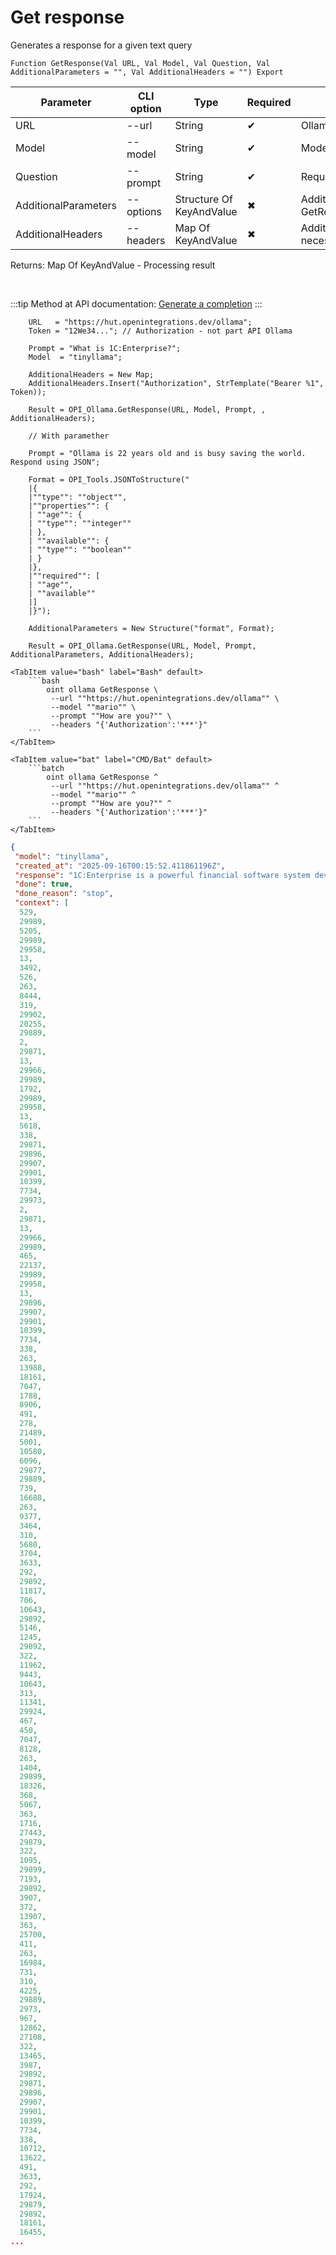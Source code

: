 ﻿---
sidebar_position: 2
description: Get response and other functions to work with Ollama in the Open Integration Package, a free open-source integration library for 1C:Enterprise 8, OneScript and CLI
keywords: [1C, 1С, 1С:Enterprise, 1С:Enterprise 8.3, API, Integration, Services, Exchange, OneScript, CLI, Ollama]
---


# Get response
 Generates a response for a given text query



`Function GetResponse(Val URL, Val Model, Val Question, Val AdditionalParameters = "", Val AdditionalHeaders = "") Export`

  | Parameter | CLI option | Type | Required | Description |
  |-|-|-|-|-|
  | URL | --url | String | &#x2714; | Ollama server URL |
  | Model | --model | String | &#x2714; | Models name |
  | Question | --prompt | String | &#x2714; | Request text |
  | AdditionalParameters | --options | Structure Of KeyAndValue | &#x2716; | Additional parameters. See GetRequestParametersStructure |
  | AdditionalHeaders | --headers | Map Of KeyAndValue | &#x2716; | Additional request headers, if necessary |

  
  Returns:  Map Of KeyAndValue - Processing result

<br/>

:::tip
Method at API documentation: [Generate a completion](https://github.com/ollama/ollama/blob/main/docs/api.md#generate-a-completion)
:::
<br/>


```bsl title="1C:Enterprise/OneScript code example"
    URL   = "https://hut.openintegrations.dev/ollama";
    Token = "12We34..."; // Authorization - not part API Ollama

    Prompt = "What is 1C:Enterprise?";
    Model  = "tinyllama";

    AdditionalHeaders = New Map;
    AdditionalHeaders.Insert("Authorization", StrTemplate("Bearer %1", Token));

    Result = OPI_Ollama.GetResponse(URL, Model, Prompt, , AdditionalHeaders);

    // With paramether

    Prompt = "Ollama is 22 years old and is busy saving the world. Respond using JSON";

    Format = OPI_Tools.JSONToStructure("
    |{
    |""type"": ""object"",
    |""properties"": {
    | ""age"": {
    | ""type"": ""integer""
    | },
    | ""available"": {
    | ""type"": ""boolean""
    | }
    |},
    |""required"": [
    | ""age"",
    | ""available""
    |]
    |}");

    AdditionalParameters = New Structure("format", Format);

    Result = OPI_Ollama.GetResponse(URL, Model, Prompt, AdditionalParameters, AdditionalHeaders);
```
 

 <Tabs>
  
    <TabItem value="bash" label="Bash" default>
        ```bash
            oint ollama GetResponse \
             --url ""https://hut.openintegrations.dev/ollama"" \
             --model ""mario"" \
             --prompt ""How are you?"" \
             --headers "{'Authorization':'***'}"
        ```
    </TabItem>
  
    <TabItem value="bat" label="CMD/Bat" default>
        ```batch
            oint ollama GetResponse ^
             --url ""https://hut.openintegrations.dev/ollama"" ^
             --model ""mario"" ^
             --prompt ""How are you?"" ^
             --headers "{'Authorization':'***'}"
        ```
    </TabItem>
</Tabs>


```json title="Result"
{
 "model": "tinyllama",
 "created_at": "2025-09-16T00:15:52.411861196Z",
 "response": "1C:Enterprise is a powerful financial software system developed by the Czech company Cerezo. It offers a wide range of features including accounting, inventory management, payroll, and customer relationship management (CRM). The software provides a user-friendly interface for both administrators and end-users, making it suitable for organizations with a diverse set of needs. With its advanced capabilities and integration options, 1C:Enterprise is highly recommended by accounting experts, financial analysts, and other professionals in the field.",
 "done": true,
 "done_reason": "stop",
 "context": [
  529,
  29989,
  5205,
  29989,
  29958,
  13,
  3492,
  526,
  263,
  8444,
  319,
  29902,
  20255,
  29889,
  2,
  29871,
  13,
  29966,
  29989,
  1792,
  29989,
  29958,
  13,
  5618,
  338,
  29871,
  29896,
  29907,
  29901,
  10399,
  7734,
  29973,
  2,
  29871,
  13,
  29966,
  29989,
  465,
  22137,
  29989,
  29958,
  13,
  29896,
  29907,
  29901,
  10399,
  7734,
  338,
  263,
  13988,
  18161,
  7047,
  1788,
  8906,
  491,
  278,
  21489,
  5001,
  10580,
  6096,
  29877,
  29889,
  739,
  16688,
  263,
  9377,
  3464,
  310,
  5680,
  3704,
  3633,
  292,
  29892,
  11817,
  706,
  10643,
  29892,
  5146,
  1245,
  29892,
  322,
  11962,
  9443,
  10643,
  313,
  11341,
  29924,
  467,
  450,
  7047,
  8128,
  263,
  1404,
  29899,
  18326,
  368,
  5067,
  363,
  1716,
  27443,
  29879,
  322,
  1095,
  29899,
  7193,
  29892,
  3907,
  372,
  13907,
  363,
  25700,
  411,
  263,
  16984,
  731,
  310,
  4225,
  29889,
  2973,
  967,
  12862,
  27108,
  322,
  13465,
  3987,
  29892,
  29871,
  29896,
  29907,
  29901,
  10399,
  7734,
  338,
  10712,
  13622,
  491,
  3633,
  292,
  17924,
  29879,
  29892,
  18161,
  16455,
...
```
